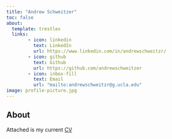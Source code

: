 ```yaml
---
title: "Andrew Schweitzer"
toc: false
about:
  template: trestles
  links:
        - icon: linkedin
          text: LinkedIn
          url: https://www.linkedin.com/in/andrewschweitzr/
        - icon: github
          text: Github
          url: https://github.com/andrewschweitzer
        - icon: inbox-fill
          text: Email
          url: "mailto:andrewschweitzr@g.ucla.edu"
image: profile-picture.jpg
---
```


## About

Attached is my current [CV](/docs/CV/CV.pdf "CV")

